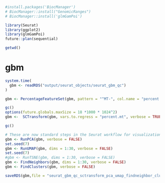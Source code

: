 

```r
#install.packages('BiocManager')
# BiocManager::install("GenomicRanges")
# BiocManager::install('glmGamPoi')
```

```r
library(Seurat)
library(ggplot2)
library(glmGamPoi)
future::plan(sequential)
```

```r
getwd()
```

# gbm
```r
system.time(
  gbm <- readRDS("output/seurat_objects/seurat_gbm_qc")
)
```

```r
gbm <- PercentageFeatureSet(gbm, pattern = "^MT-", col.name = "percent.mt")
```

```r
gc()
options(future.globals.maxSize = 18 *1000 * 1024^2)
gbm <-  SCTransform(gbm, vars.to.regress = "percent.mt", verbose = TRUE)

gc()
```



```r
# These are now standard steps in the Seurat workflow for visualization and clustering
gbm <- RunPCA(gbm, verbose = FALSE)
set.seed(7)
gbm <- RunUMAP(gbm, dims = 1:30, verbose = FALSE)
set.seed(7)
#gbm <- RunTSNE(gbm, dims = 1:30, verbose = FALSE)
gbm <- FindNeighbors(gbm, dims = 1:30, verbose = FALSE)
gbm <- FindClusters(gbm, verbose = FALSE)
```

```r
saveRDS(gbm,file = "seurat_gbm_qc_sctransform_pca_umap_findneighbor_clusters.RDS")
```

